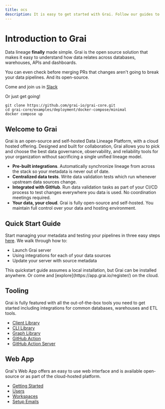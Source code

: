 ```yaml
---
title: ocs
description: It is easy to get started with Grai. Follow our guides to get up and running in minutes.
---
```



# Introduction to Grai

Data lineage **finally** made simple.
Grai is the open source solution that makes it easy to understand how data relates across databases, warehouses, APIs and dashboards.

You can even check before merging PRs that changes aren't going to break your data pipelines. And its open-source.

Come and join us in [Slack](https://join.slack.com/t/graicommunity/shared_invite/zt-1il70kfeb-TaCm5fwHg_quWCpKNYyj6w)

Or just get going!

```shell copy
git clone https://github.com/grai-io/grai-core.git
cd grai-core/examples/deployment/docker-compose/minimal
docker compose up
```

## Welcome to Grai

Grai is an open-source and self-hosted Data Lineage Platform, with a cloud hosted offering.
Designed and built for collaboration, Grai allows you to pick and choose the best data governance, observability, and reliability tools for your organization without sacrificing a single unified lineage model.

- **Pre-built integrations**. Automatically synchronize lineage from across the stack so your metadata is never out of date.
- **Centralized data tests**. Write data validation tests which run whenever upstream data sources change.
- **Integrated with GitHub**. Run data validation tasks as part of your CI/CD process to test changes everywhere you data is used. No coordination meetings required.
- **Your data, your cloud**. Grai is fully open-source and self-hosted. You maintain full control over your data and hosting environment.

## Quick Start Guide

Start managing your metadata and testing your pipelines in three easy steps [here](/quick-start). We walk through how to:

- Launch Grai server
- Using integrations for each of your data sources
- Update your server with source metadata

<Callout type="info" emoji="ℹ️">
  This quickstart guide assumes a local installation, but Grai can be installed
  anywhere. Or come and [explore](https://app.grai.io/register/) on the cloud.
</Callout>

## Tooling

Grai is fully featured with all the out-of-the-box tools you need to get started including integrations for common databases, warehouses and ETL tools.

- [Client Library](/tooling/client)
- [CLI Library](/tooling/cli)
- [Graph Library](/tooling/graph-library)
- [GitHub Action](/tooling/github-actions)
- [GitHub Action Server](/tooling/github-actions-server)

## Web App

Grai's Web App offers an easy to use web interface and is available open-source or as part of the cloud-hosted platform.

- [Getting Started](/web-app/getting-started)
- [Users](/web-app/users)
- [Workspaces](/web-app/workspaces)
- [Setup Emails](/web-app/setup-emails)

<br />
